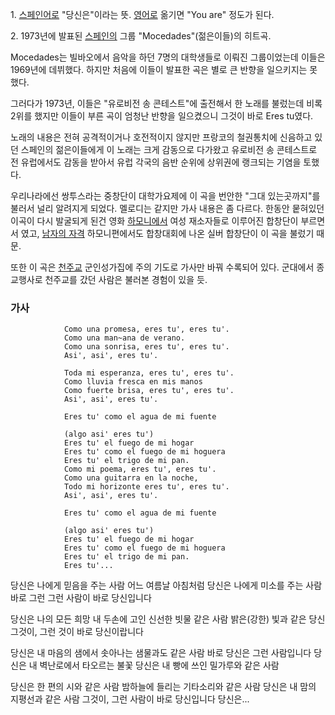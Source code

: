1. [[스페인어]]로 "당신은"이라는 뜻. [[영어]]로 옮기면 "You are" 정도가 된다.

2. 1973년에 발표된 [[스페인]]의 그룹 "Mocedades"(젊은이들)의 히트곡.

Mocedades는 빌바오에서 음악을 하던 7명의 대학생들로 이뤄진 그룹이었는데 이들은 1969년에 데뷔했다. 하지만 처음에 이들이 발표한 곡은 별로 큰 반향을 일으키지는 못했다.

그러다가 1973년, 이들은 "유로비전 송 콘테스트"에 출전해서 한 노래를 불렀는데 비록 2위를 했지만 이들이 부른 곡이 엄청난 반향을 일으켰으니 그것이 바로 Eres tu였다.

{{{#!html
<embed src='http://serviceapi.nmv.naver.com/flash/NFPlayer.swf?vid=6FC0FD81B382E6C084ED994D9E29BBA102C3&outKey=V125efc80028b43442b3cf6cff91b91f7aaecff6abfe25e9e73ecf6cff91b91f7aaec' wmode='transparent' width='500' height='408' allowScriptAccess='always' name='NFPlayer32466' id='NFPlayer32466' allowFullScreen='true' type='application/x-shockwave-flash' />}}}

노래의 내용은 전혀 공격적이거나 호전적이지 않지만 프랑코의 철권통치에 신음하고 있던 스페인의 젊은이들에게 이 노래는 크게 감동으로 다가왔고 유로비전 송 콘테스트로 전 유럽에서도 감동을 받아서 유럽 각국의 음반 순위에 상위권에 랭크되는 기염을 토했다.

우리나라에선 쌍투스라는 중창단이 대학가요제에 이 곡을 번안한 "그대 있는곳까지"를 불러서 널리 알려지게 되었다. 멜로디는 같지만 가사 내용은 좀 다르다. 한동안 뭍혀있던 이곡이 다시 발굴되게 된건 영화 [[하모니]]에서 여성 재소자들로 이루어진 합창단이 부르면서 였고, [[남자의 자격]] 하모니편에서도 합창대회에 나온 실버 합창단이 이 곡을 불렀기 때문.

{{{#!html
<embed src="http://www.youtube.com/v/cwO8gsX04pc?fs=1&amp;hl=ko_KR" type="application/x-shockwave-flash" allowscriptaccess="always" allowfullscreen="true" width="640" height="385"></embed>}}}


또한 이 곡은 [[천주교]] 군인성가집에 주의 기도로 가사만 바꿔 수록되어 있다. 군대에서 종교행사로 천주교를 갔던 사람은 불러본 경험이 있을 듯.

=== 가사 ===

             Como una promesa, eres tu', eres tu'.
             Como una man~ana de verano.
             Como una sonrisa, eres tu', eres tu'. 
             Asi', asi', eres tu'.

             Toda mi esperanza, eres tu', eres tu'.
             Como lluvia fresca en mis manos
             Como fuerte brisa, eres tu', eres tu'.
             Asi', asi', eres tu'.

             Eres tu' como el agua de mi fuente

             (algo asi' eres tu')
             Eres tu' el fuego de mi hogar
             Eres tu' como el fuego de mi hoguera 
             Eres tu' el trigo de mi pan.
             Como mi poema, eres tu', eres tu'.
             Como una guitarra en la noche,
             Todo mi horizonte eres tu', eres tu'.
             Asi', asi', eres tu'.

             Eres tu' como el agua de mi fuente 

             (algo asi' eres tu')
             Eres tu' el fuego de mi hogar
             Eres tu' como el fuego de mi hoguera
             Eres tu' el trigo de mi pan.
             Eres tu'...


당신은 나에게 믿음을 주는 사람
어느 여름날 아침처럼
당신은 나에게 미소를 주는 사람
바로 그런 그런 사람이 바로 당신입니다

당신은 나의 모든 희망
내 두손에 고인 신선한 빗물 같은 사람
밝은(강한) 빛과 같은 당신
그것이, 그런 것이 바로 당신이랍니다

당신은 내 마음의 샘에서 솟아나는
샘물과도 같은 사람
바로 당신은 그런 사람입니다
당신은 내 벽난로에서 타오르는 불꽃
당신은 내 빵에 쓰인 밀가루와 같은 사람

당신은 한 편의 시와 같은 사람
밤하늘에 들리는 기타소리와 같은 사람
당신은 내 맘의 지평선과 같은 사람
그것이, 그런 사람이 바로 당신입니다
당신은... 

